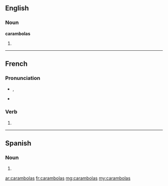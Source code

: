 ==English==

===Noun===
'''carambolas'''

# {{plural of|carambola}}

----

==French==

===Pronunciation===
* {{IPA|lang=fr|/ka.ʁɑ̃.bɔ.la/}}, {{X-SAMPA|/ka.RA~.bO.la/|lang=fr}}
* {{homophones|carambola|carambolât}}

===Verb===
{{fr-verb-form}}

# {{conjugation of|caramboler||2|s|[[past historic]]|lang=fr}}

----

==Spanish==

===Noun===
{{head|lang=es|g=f|g2=p}}

# {{plural of|carambola|lang=es}}

[[ar:carambolas]]
[[fr:carambolas]]
[[mg:carambolas]]
[[my:carambolas]]